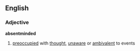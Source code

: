 == English ==
=== Adjective ===
'''absentminded'''
# [[preoccupied]] with [[thought]], [[unaware]] or [[ambivalent]] to events